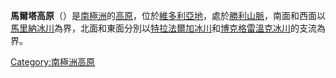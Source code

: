 {{coord|72|58|S|167|18|E|source:GNIS|display=title}}

'''馬爾塔高原'''（{{lang-en|Malta Plateau}}）是[[南極洲|南極洲]]的[[高原|高原]]，位於[[維多利亞地|維多利亞地]]，處於[[勝利山脈|勝利山脈]]，南面和西面以[[馬里納冰川|馬里納冰川]]為界，北面和東面分別以[[特拉法爾加冰川|特拉法爾加冰川]]和[[博克格雷溫克冰川|博克格雷溫克冰川]]的支流為界。

{{DEFAULTSORT:Malta Plateau}}
[[Category:南極洲高原|Category:南極洲高原]]


{{BorchgrevinkCoast-geo-stub}}